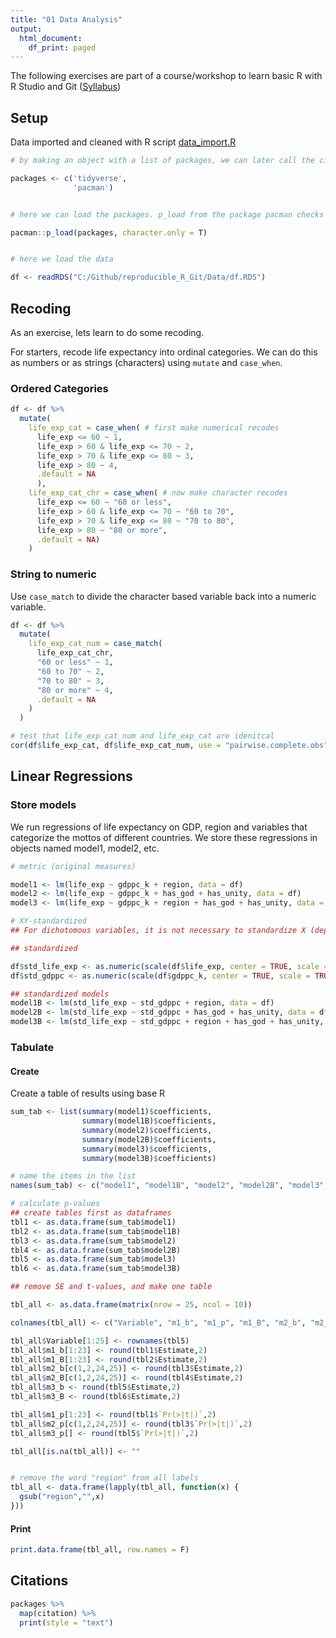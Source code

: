 ```yaml
---
title: "01 Data Analysis"
output:
  html_document:
    df_print: paged
---
```


The following exercises are part of a course/workshop to learn basic R with R Studio and Git ([Syllabus](https://docs.google.com/document/d/1O_v-VTRHChedoDvVtzn8xNG0jBqJxMW0Q7-0bJ90Q48/edit))


## Setup

Data imported and cleaned with R script [data_import.R](./Data/data_import.R)

```r

# by making an object with a list of packages, we can later call the citations of these packages (see section 'References' below)

packages <- c('tidyverse', 
              'pacman')


# here we can load the packages. p_load from the package pacman checks if the package is already downloaded and if so loads it, if not downloads

pacman::p_load(packages, character.only = T)


# here we load the data

df <- readRDS("C:/Github/reproducible_R_Git/Data/df.RDS")
```

## Recoding

As an exercise, lets learn to do some recoding.

For starters, recode life expectancy into ordinal categories. We can do this as numbers or as strings (characters) using `mutate` and `case_when`.

### Ordered Categories

```r

df <- df %>%
  mutate(
    life_exp_cat = case_when( # first make numerical recodes
      life_exp <= 60 ~ 1,
      life_exp > 60 & life_exp <= 70 ~ 2,
      life_exp > 70 & life_exp <= 80 ~ 3,
      life_exp > 80 ~ 4,
      .default = NA
      ),
    life_exp_cat_chr = case_when( # now make character recodes
      life_exp <= 60 ~ "60 or less",
      life_exp > 60 & life_exp <= 70 ~ "60 to 70",
      life_exp > 70 & life_exp <= 80 ~ "70 to 80",
      life_exp > 80 ~ "80 or more",
      .default = NA)
    )
```

### String to numeric

Use `case_match` to divide the character based variable back into a numeric variable. 

```r

df <- df %>%
  mutate(
    life_exp_cat_num = case_match(
      life_exp_cat_chr,
      "60 or less" ~ 1,
      "60 to 70" ~ 2,
      "70 to 80" ~ 3,
      "80 or more" ~ 4,
      .default = NA
    )
  )

# test that life_exp_cat_num and life_exp_cat are idenitcal
cor(df$life_exp_cat, df$life_exp_cat_num, use = "pairwise.complete.obs")

```

## Linear Regressions

### Store models

We run regressions of life expectancy on GDP, region and variables that categorize the mottos of different countries. We store these regressions in objects named model1, model2, etc.

```r

# metric (original measures)

model1 <- lm(life_exp ~ gdppc_k + region, data = df)
model2 <- lm(life_exp ~ gdppc_k + has_god + has_unity, data = df)
model3 <- lm(life_exp ~ gdppc_k + region + has_god + has_unity, data = df)

# XY-standardized
## For dichotomous variables, it is not necessary to standardize X (depends on what interpretation you are looking for)

## standardized

df$std_life_exp <- as.numeric(scale(df$life_exp, center = TRUE, scale = TRUE))
df$std_gdppc <- as.numeric(scale(df$gdppc_k, center = TRUE, scale = TRUE))

## standardized models
model1B <- lm(std_life_exp ~ std_gdppc + region, data = df)
model2B <- lm(std_life_exp ~ std_gdppc + has_god + has_unity, data = df)
model3B <- lm(std_life_exp ~ std_gdppc + region + has_god + has_unity, data = df)
```

### Tabulate

#### Create

Create a table of results using base R

```r
sum_tab <- list(summary(model1)$coefficients,
                summary(model1B)$coefficients,
                summary(model2)$coefficients,
                summary(model2B)$coefficients,
                summary(model3)$coefficients,
                summary(model3B)$coefficients)

# name the items in the list
names(sum_tab) <- c("model1", "model1B", "model2", "model2B", "model3", "model3B")

# calculate p-values
## create tables first as dataframes
tbl1 <- as.data.frame(sum_tab$model1)
tbl2 <- as.data.frame(sum_tab$model1B)
tbl3 <- as.data.frame(sum_tab$model2)
tbl4 <- as.data.frame(sum_tab$model2B)
tbl5 <- as.data.frame(sum_tab$model3)
tbl6 <- as.data.frame(sum_tab$model3B)

## remove SE and t-values, and make one table

tbl_all <- as.data.frame(matrix(nrow = 25, ncol = 10))

colnames(tbl_all) <- c("Variable", "m1_b", "m1_p", "m1_B", "m2_b", "m2_p", "m2_B", "m3_b", "m3_p", "m3_B")

tbl_all$Variable[1:25] <- rownames(tbl5)
tbl_all$m1_b[1:23] <- round(tbl1$Estimate,2)
tbl_all$m1_B[1:23] <- round(tbl2$Estimate,2)
tbl_all$m2_b[c(1,2,24,25)] <- round(tbl3$Estimate,2)
tbl_all$m2_B[c(1,2,24,25)] <- round(tbl4$Estimate,2)
tbl_all$m3_b <- round(tbl5$Estimate,2)
tbl_all$m3_B <- round(tbl6$Estimate,2)

tbl_all$m1_p[1:23] <- round(tbl1$`Pr(>|t|)`,2)
tbl_all$m2_p[c(1,2,24,25)] <- round(tbl3$`Pr(>|t|)`,2)
tbl_all$m3_p[] <- round(tbl5$`Pr(>|t|)`,2)

tbl_all[is.na(tbl_all)] <- ""


# remove the word "region" from all labels
tbl_all <- data.frame(lapply(tbl_all, function(x) {
  gsub("region","",x)
}))
```

#### Print

```r

print.data.frame(tbl_all, row.names = F)

```

## Citations

```r
packages %>%
  map(citation) %>%
  print(style = "text")
```
